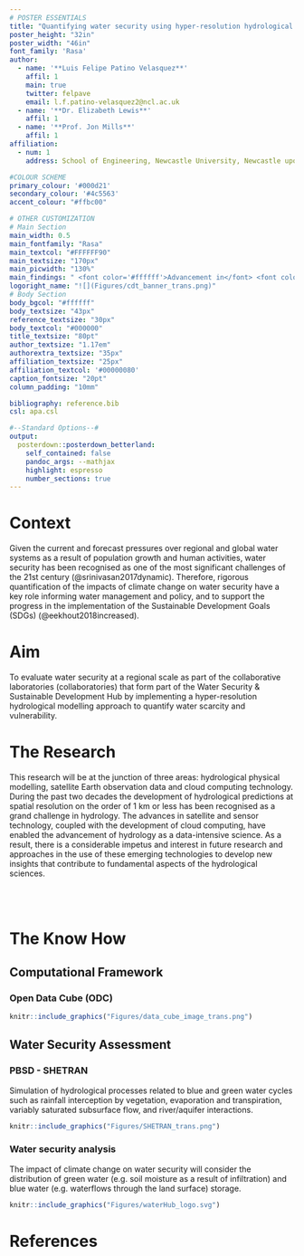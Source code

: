 ```yaml
---
# POSTER ESSENTIALS
title: "Quantifying water security using hyper-resolution hydrological modelling on top of an Open Data Cube (ODC)"
poster_height: "32in"
poster_width: "46in"
font_family: 'Rasa'
author:
  - name: '**Luis Felipe Patino Velasquez**'
    affil: 1
    main: true
    twitter: felpave
    email: l.f.patino-velasquez2@ncl.ac.uk
  - name: '**Dr. Elizabeth Lewis**'
    affil: 1
  - name: '**Prof. Jon Mills**'
    affil: 1
affiliation:
  - num: 1
    address: School of Engineering, Newcastle University, Newcastle upon Tyne, UK

#COLOUR SCHEME
primary_colour: '#000d21'
secondary_colour: '#4c5563'
accent_colour: "#ffbc00"

# OTHER CUSTOMIZATION
# Main Section
main_width: 0.5
main_fontfamily: "Rasa"
main_textcol: "#FFFFFF90"
main_textsize: "170px"
main_picwidth: "130%"
main_findings: " <font color='#ffffff'>Advancement in</font> <font color='#ffbc00'>hydrological sciences as a data-intensive science</font> <font color='#ffffff'>needs to explore effective approaches for the use and analysis of the petabytes of existing </font><font color='#ffbc00'>Earth Observation data.</font>  <br><br><br>"
logoright_name: "![](Figures/cdt_banner_trans.png)"
# Body Section
body_bgcol: "#ffffff"
body_textsize: "43px"
reference_textsize: "30px"
body_textcol: "#000000"
title_textsize: "80pt"
author_textsize: "1.17em"
authorextra_textsize: "35px"
affiliation_textsize: "25px"
affiliation_textcol: '#00000080'
caption_fontsize: "20pt"
column_padding: "10mm"

bibliography: reference.bib
csl: apa.csl 

#--Standard Options--#
output: 
  posterdown::posterdown_betterland:
    self_contained: false
    pandoc_args: --mathjax
    highlight: espresso
    number_sections: true
---
```


# Context
Given the current and forecast pressures over regional and global water systems as a result of population growth and human activities, water security has been recognised as one of the most significant challenges of the 21st century (@srinivasan2017dynamic). Therefore, rigorous quantification of the impacts of climate change on water security have a key role informing water management and policy, and to support the progress in the implementation of the Sustainable Development Goals (SDGs) (@eekhout2018increased). 


# Aim

To evaluate water security at a regional scale as part of the collaborative laboratories (collaboratories) that form part of the Water Security & Sustainable Development Hub by implementing a hyper-resolution hydrological modelling approach to quantify water scarcity and vulnerability.

# The Research

This research will be at the junction of three areas: hydrological physical
modelling, satellite Earth observation data and cloud computing technology. During the past
two decades the development of hydrological predictions at spatial resolution on the order of 1
km or less has been recognised as a grand challenge in hydrology. The advances in
satellite and sensor technology, coupled with the development of cloud computing, have enabled
the advancement of hydrology as a data-intensive science. As a result, there is a considerable impetus and interest in future research and approaches in the use of these emerging technologies to develop new insights that contribute to fundamental aspects of the hydrological sciences.
<br><br><br><br>

# The Know How

## Computational Framework

### Open Data Cube (ODC){-}

```r
knitr::include_graphics("Figures/data_cube_image_trans.png")
```


## Water Security Assessment

### PBSD - SHETRAN{-}
Simulation of hydrological processes related to blue and green
water cycles such as rainfall interception by vegetation, evaporation and transpiration, variably
saturated subsurface flow, and river/aquifer interactions.
```r
knitr::include_graphics("Figures/SHETRAN_trans.png")
```

### Water security analysis{-}
The impact of climate change on water security will consider the distribution of green water (e.g. soil moisture as a result of infiltration) and blue water (e.g. waterflows through the land surface) storage. <br>
```r
knitr::include_graphics("Figures/waterHub_logo.svg")
```

# References